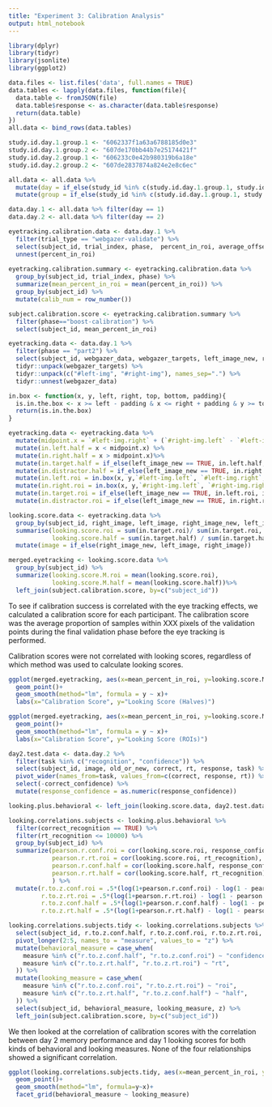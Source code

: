 ```yaml
---
title: "Experiment 3: Calibration Analysis"
output: html_notebook
---
```


```r
library(dplyr)
library(tidyr)
library(jsonlite)
library(ggplot2)
```

```r
data.files <- list.files('data', full.names = TRUE)
data.tables <- lapply(data.files, function(file){
  data.table <- fromJSON(file)
  data.table$response <- as.character(data.table$response)
  return(data.table)
})
all.data <- bind_rows(data.tables)
```

```r
study.id.day.1.group.1 <- "6062337f1a63a6788185d0e3"
study.id.day.1.group.2 <- "607de170bb44b7e25174421f"
study.id.day.2.group.1 <- "606233c0e42b980319b6a18e"
study.id.day.2.group.2 <- "607de2837874a824e2e8c6ec"

all.data <- all.data %>%
  mutate(day = if_else(study_id %in% c(study.id.day.1.group.1, study.id.day.1.group.2), 1, 2)) %>%
  mutate(group = if_else(study_id %in% c(study.id.day.1.group.1, study.id.day.2.group.1), 1, 2))

data.day.1 <- all.data %>% filter(day == 1)
data.day.2 <- all.data %>% filter(day == 2)
```

```r
eyetracking.calibration.data <- data.day.1 %>%
  filter(trial_type == "webgazer-validate") %>%
  select(subject_id, trial_index, phase,  percent_in_roi, average_offset) %>% 
  unnest(percent_in_roi)
  
eyetracking.calibration.summary <- eyetracking.calibration.data %>% 
  group_by(subject_id, trial_index, phase) %>% 
  summarize(mean_percent_in_roi = mean(percent_in_roi)) %>% 
  group_by(subject_id) %>% 
  mutate(calib_num = row_number())

subject.calibration.score <- eyetracking.calibration.summary %>%
  filter(phase=="boost-calibration") %>%
  select(subject_id, mean_percent_in_roi)
```

```r
eyetracking.data <- data.day.1 %>%
  filter(phase == "part2") %>%
  select(subject_id, webgazer_data, webgazer_targets, left_image_new, right_image_new, right_image, left_image) %>%
  tidyr::unpack(webgazer_targets) %>%
  tidyr::unpack(c("#left-img", "#right-img"), names_sep=".") %>%
  tidyr::unnest(webgazer_data)
```

```r
in.box <- function(x, y, left, right, top, bottom, padding){
  is.in.the.box <- x >= left - padding & x <= right + padding & y >= top - padding & y <= bottom + padding
  return(is.in.the.box)
}

eyetracking.data <- eyetracking.data %>%
  mutate(midpoint.x = `#left-img.right` + (`#right-img.left` - `#left-img.right`)/2) %>%
  mutate(in.left.half = x < midpoint.x) %>%
  mutate(in.right.half = x > midpoint.x)%>%
  mutate(in.target.half = if_else(left_image_new == TRUE, in.left.half, in.right.half))%>%
  mutate(in.distractor.half = if_else(left_image_new == TRUE, in.right.half, in.left.half)) %>%
  mutate(in.left.roi = in.box(x, y,`#left-img.left`, `#left-img.right`, `#left-img.top`, `#left-img.bottom`, 50))%>%
  mutate(in.right.roi = in.box(x, y,`#right-img.left`, `#right-img.right`, `#right-img.top`, `#right-img.bottom`, 50))%>%
  mutate(in.target.roi = if_else(left_image_new == TRUE, in.left.roi, in.right.roi))%>%
  mutate(in.distractor.roi = if_else(left_image_new == TRUE, in.right.roi, in.left.roi))
```

```r
looking.score.data <- eyetracking.data %>% 
  group_by(subject_id, right_image, left_image, right_image_new, left_image_new) %>%
  summarise(looking.score.roi = sum(in.target.roi)/ sum(in.target.roi, in.distractor.roi),
            looking.score.half = sum(in.target.half) / sum(in.target.half, in.distractor.half)) %>%
  mutate(image = if_else(right_image_new, left_image, right_image))
```

```r
merged.eyetracking <- looking.score.data %>%
  group_by(subject_id) %>%
  summarize(looking.score.M.roi = mean(looking.score.roi),
            looking.score.M.half = mean(looking.score.half))%>%
  left_join(subject.calibration.score, by=c("subject_id"))
```

To see if calibration success is correlated with the eye tracking effects, we calculated a calibration score for each participant. The calibration score was the average proportion of samples within XXX pixels of the validation points during the final validation phase before the eye tracking is performed.

Calibration scores were not correlated with looking scores, regardless of which method was used to calculate looking scores.


```r
ggplot(merged.eyetracking, aes(x=mean_percent_in_roi, y=looking.score.M.half))+
  geom_point()+
  geom_smooth(method="lm", formula = y ~ x)+
  labs(x="Calibration Score", y="Looking Score (Halves)")
```

```r
ggplot(merged.eyetracking, aes(x=mean_percent_in_roi, y=looking.score.M.roi))+
  geom_point()+
  geom_smooth(method="lm", formula = y ~ x)+
  labs(x="Calibration Score", y="Looking Score (ROIs)")
```

```r
day2.test.data <- data.day.2 %>%
  filter(task %in% c("recognition", "confidence")) %>%
  select(subject_id, image, old_or_new, correct, rt, response, task) %>%
  pivot_wider(names_from=task, values_from=c(correct, response, rt)) %>%
  select(-correct_confidence) %>%
  mutate(response_confidence = as.numeric(response_confidence))
```

```r
looking.plus.behavioral <- left_join(looking.score.data, day2.test.data)

looking.correlations.subjects <- looking.plus.behavioral %>%
  filter(correct_recognition == TRUE) %>%
  filter(rt_recognition <= 10000) %>%
  group_by(subject_id) %>%
  summarize(pearson.r.conf.roi = cor(looking.score.roi, response_confidence),
            pearson.r.rt.roi = cor(looking.score.roi, rt_recognition),
            pearson.r.conf.half = cor(looking.score.half, response_confidence),
            pearson.r.rt.half = cor(looking.score.half, rt_recognition)
            ) %>%
  mutate(r.to.z.conf.roi = .5*(log(1+pearson.r.conf.roi) - log(1 - pearson.r.conf.roi)),
         r.to.z.rt.roi = .5*(log(1+pearson.r.rt.roi) - log(1 - pearson.r.rt.roi)),
         r.to.z.conf.half = .5*(log(1+pearson.r.conf.half) - log(1 - pearson.r.conf.half)),
         r.to.z.rt.half = .5*(log(1+pearson.r.rt.half) - log(1 - pearson.r.rt.half)))

looking.correlations.subjects.tidy <- looking.correlations.subjects %>%
  select(subject_id, r.to.z.conf.half, r.to.z.conf.roi, r.to.z.rt.roi, r.to.z.rt.half) %>%
  pivot_longer(2:5, names_to = "measure", values_to = "z") %>%
  mutate(behavioral_measure = case_when(
    measure %in% c("r.to.z.conf.half", "r.to.z.conf.roi") ~ "confidence",
    measure %in% c("r.to.z.rt.half", "r.to.z.rt.roi") ~ "rt",
  )) %>%
  mutate(looking_measure = case_when(
    measure %in% c("r.to.z.conf.roi", "r.to.z.rt.roi") ~ "roi",
    measure %in% c("r.to.z.rt.half", "r.to.z.conf.half") ~ "half",
  )) %>%
  select(subject_id, behavioral_measure, looking_measure, z) %>%
  left_join(subject.calibration.score, by=c("subject_id"))
```

We then looked at the correlation of calibration scores with the correlation between day 2 memory performance and day 1 looking scores for both kinds of behavioral and looking measures. None of the four relationships showed a significant correlation.

```r
ggplot(looking.correlations.subjects.tidy, aes(x=mean_percent_in_roi, y=z))+
  geom_point()+
  geom_smooth(method="lm", formula=y~x)+
  facet_grid(behavioral_measure ~ looking_measure)

```

